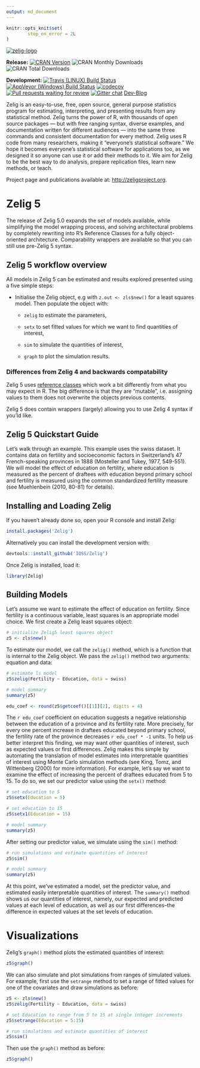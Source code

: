 ```yaml
---
output: md_document
---
```


<!-- README.md is generated from README.Rmd. Please edit that file -->

```r
knitr::opts_knit$set(
        stop_on_error = 2L
)
```

[![zelig-logo](README_files/img/zelig.png)](http://zeligproject.org)



<!--- Badges ----->
**Release:**
[![CRAN Version](http://www.r-pkg.org/badges/version/Zelig)](http://cran.r-project.org/package=Zelig)
![CRAN Monthly Downloads](http://cranlogs.r-pkg.org/badges/last-month/Zelig)
![CRAN Total Downloads](http://cranlogs.r-pkg.org/badges/grand-total/Zelig)

**Development:**
[![Travis (LINUX) Build Status](https://travis-ci.org/IQSS/Zelig.svg?branch=master)](https://travis-ci.org/IQSS/Zelig)
[![AppVeyor (Windows) Build Status](https://ci.appveyor.com/api/projects/status/github/IQSS/Zelig?branch=master&svg=true)](https://ci.appveyor.com/project/IQSS/Zelig)
[![codecov](https://codecov.io/gh/IQSS/Zelig/branch/master/graph/badge.svg)](https://codecov.io/gh/IQSS/Zelig)
[![Pull requests waiting for review](https://badge.waffle.io/iqss/zelig.svg?label=development)](https://waffle.io/iqss/zelig)
[![Gitter chat](https://badges.gitter.im/Zelig-dev/gitter.png)](https://gitter.im/Zelig-dev/Lobby?utm_source=share-link&utm_medium=link&utm_campaign=share-link)
[Dev-Blog](https://medium.com/zelig-dev)

Zelig is an easy-to-use, free, open source, general purpose statistics program for estimating, interpreting, and presenting results from any statistical method. Zelig turns the power of R, with thousands of open source packages — but with free ranging syntax, diverse examples, and documentation written for different audiences — into the same three commands and consistent documentation for every method. Zelig uses R code from many researchers, making it "everyone’s statistical software." We hope it becomes everyone’s statistical software for applications too, as we designed it so anyone can use it or add their methods to it. We aim for Zelig to be the best way to do analysis, prepare replication files, learn new methods, or teach. 

Project page and publications available at: <http://zeligproject.org>.

# Zelig 5

The release of Zelig 5.0 expands the set of models available, while simplifying the model wrapping process, and solving architectural problems by completely rewriting into R’s Reference Classes for a fully object-oriented architecture. Comparability wrappers are available so that you can still use pre-Zelig 5 syntax.

## Zelig 5 workflow overview

All models in Zelig 5 can be estimated and results explored presented using a five simple steps:

- Initialise the Zelig object, e.g with `z.out <- zls$new()` for a least squares model. Then populate the object with:

  + `zelig` to estimate the parameters,
  
  + `setx` to set fitted values for which we want to find quantities of interest,
  
  + `sim` to simulate the quantities of interest,
  
  + `graph` to plot the simulation results.

### Differences from Zelig 4 and backwards compatability

Zelig 5 uses [reference classes](http://adv-r.had.co.nz/R5.html) which work a bit differently from what you may expect in R. The big difference is that they are "mutable", i.e. assigning values to them does not overwrite the objects previous contents. 

Zelig 5 does contain wrappers (largely) allowing you to use Zelig 4 syntax if you'ld like.

## Zelig 5 Quickstart Guide

Let’s walk through an example. This example uses the swiss dataset. It contains 
data on fertility and socioeconomic factors in Switzerland’s 47 French-speaking provinces in 1888 (Mosteller and Tukey, 1977, 549-551). We will model the effect of education on fertility, where education is measured as the percent of draftees with education beyond primary school and fertility is measured using the common standardized fertility measure (see Muehlenbein (2010, 80-81) for details).

## Installing and Loading Zelig

If you haven't already done so, open your R console and install Zelig:

```r
install.packages('Zelig')
```

Alternatively you can install the development version with:

```r
devtools::install_github('IQSS/Zelig')
```

Once Zelig is installed, load it:

```r
library(Zelig)
```

## Building Models

Let’s assume we want to estimate the effect of education on fertility. Since fertility is a continuous variable, least squares is an appropriate model choice. We first create a Zelig least squares object:

```r
# initialize Zelig5 least squares object
z5 <- zls$new()
```

To estimate our model, we call the `zelig()` method, which is a function that is internal to the Zelig object. We pass the `zelig()` method two arguments: equation and data:

```r
# estimate ls model
z5$zelig(Fertility ~ Education, data = swiss)

# model summary
summary(z5)
```

```r
edu_coef <- round(z5$getcoef()[[1]][2], digits = 4)
```

The `r edu_coef` coefficient on education suggests a negative relationship between the education of a province and its fertility rate. More precisely, for every one percent increase in draftees educated beyond primary school, the fertility rate of the province decreases `r edu_coef * -1` units. To help us better interpret this finding, we may want other quantities of interest, such as expected values or first differences. Zelig makes this simple by automating the translation of model estimates into interpretable quantities of interest using Monte Carlo simulation methods (see King, Tomz, and Wittenberg (2000) for more information). For example, let’s say we want to examine the effect of increasing the percent of draftees educated from 5 to 15. To do so, we set our predictor value using the `setx()` method:

```r
# set education to 5
z5$setx(Education = 5)

# set education to 15
z5$setx1(Education = 15)

# model summary
summary(z5)
```

After setting our predictor value, we simulate using the `sim()` method:

```r
# run simulations and estimate quantities of interest
z5$sim()

# model summary
summary(z5)
```

At this point, we’ve estimated a model, set the predictor value, and estimated easily interpretable quantities of interest. The `summary()` method shows us our quantities of interest, namely, our expected and predicted values at each level of education, as well as our first differences–the difference in expected values at the set levels of education.

# Visualizations

Zelig’s `graph()` method plots the estimated quantities of interest:

```r
z5$graph()
```

We can also simulate and plot simulations from ranges of simulated values. For example, first use the `setrange` method to set a range of fitted values for one of the covariates and draw simulations as before: 

```r
z5 <- zls$new()
z5$zelig(Fertility ~ Education, data = swiss)

# set Education to range from 5 to 15 at single integer increments
z5$setrange(Education = 5:15)

# run simulations and estimate quantities of interest
z5$sim()
```

Then use the `graph()` method as before:

```r

z5$graph()
```
